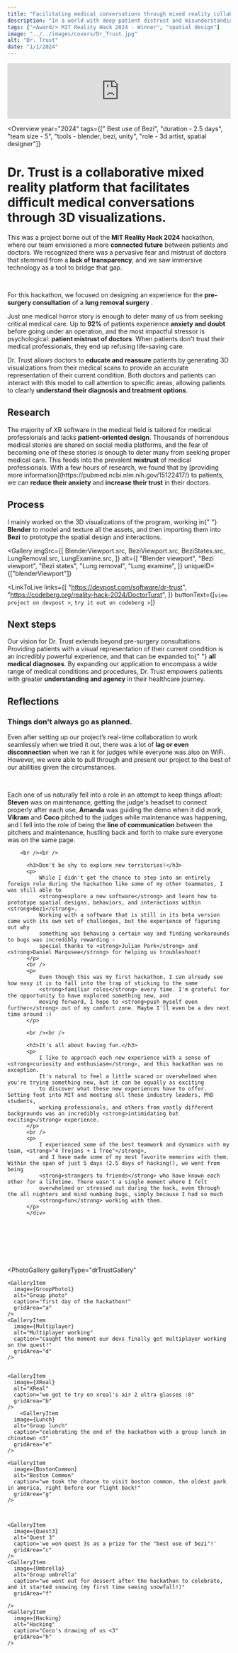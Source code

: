 ```yaml
---
title: "Facilitating medical conversations through mixed reality collaboration"
description: "In a world with deep patient distrust and misunderstanding, Dr. Trust allows doctors to <strong>educate and reassure</strong> patients through clear <strong>visualizations</strong> of medical issues and how they can be treated."
tags: ["<Award/> MIT Reality Hack 2024 - Winner", "spatial design"]
image: "../../images/covers/Dr_Trust.jpg"
alt: "Dr. Trust"
date: "1/1/2024"
---
```






<div style="height: 125px" />
<div class="video">
  <iframe
    width="100%"
    height="100%"
    src="https://www.youtube.com/embed/Eb-JIFDZGYc?si=IfbHEB1R1gKG2uji"
    title="YouTube video player"
    frameborder="0"
    allow="accelerometer; autoplay; clipboard-write; encrypted-media; gyroscope; picture-in-picture; web-share"
    allowfullscreen
  ></iframe>
</div>

<div class="caseStudyVideo">

<Overview
  year="2024"
  tags={["<Award/> Best use of Bezi", "duration - 2.5 days", "team size - 5", "tools - blender, bezi, unity", "role - 3d artist, spatial designer"]}
>

<h1 slot="header">
  <span style="color: var(--darkAccent)">Dr. Trust</span> is a collaborative
  mixed reality platform that facilitates difficult medical conversations
  through 3D visualizations.
</h1>
<div slot="overviewDescription">
  <p>
    This was a project borne out of the <strong>MIT Reality Hack 2024</strong>
    hackathon, where our team envisioned a more
    <strong>connected future</strong> between patients and doctors. We
    recognized there was a pervasive fear and mistrust of doctors that stemmed
    from a <strong>lack of transparency</strong>, and we saw immersive
    technology as a tool to bridge that gap.
  </p>
  <br />
  <p>
    For this hackathon, we focused on designing an experience for the
    <strong>pre-surgery consultation</strong> of a <strong>
      lung removal surgery
    </strong>.
  </p>
</div>

</Overview>

<ProblemSolutionStatement>
  <p slot='problem'>
    Just one medical horror story is enough to deter many of us from seeking critical medical care.
    Up to <strong>92%</strong> of patients experience <strong>anxiety and doubt</strong> before going under an operation, and 
    the most impactful stressor is psychological: <strong>patient mistrust of doctors</strong>. When patients don't trust their medical professionals, 
    they end up refusing life-saving care.
  </p>

  <p slot="solution">
    Dr. Trust allows doctors to <strong>educate and reassure</strong> patients by generating 
    3D visualizations from their medical scans to provide an accurate representation
    of their current condition. Both doctors and patients can interact with this model to call attention to specific areas, allowing 
    patients to clearly <strong>understand their diagnosis and treatment options</strong>.
  </p>
</ProblemSolutionStatement>

<PageSection>
  <h2 slot="sectionTitle">Research</h2>
  <p slot="description">
    The majority of XR software in the medical field is tailored for medical
    professionals and lacks <strong>patient-oriented design</strong>. Thousands
    of horrendous medical stories are shared on social media platforms, and the
    fear of becoming one of these stories is enough to deter many from seeking
    proper medical care. This feeds into the prevalent <strong>mistrust</strong>
    of medical professionals. With a few hours of research, we found that by [providing
    more information](https://pubmed.ncbi.nlm.nih.gov/15122417/) to patients, we
    can <strong>reduce their anxiety</strong>
    and <strong>increase their trust</strong> in their doctors.
  </p>
</PageSection>

<PageSection>
  <h2 slot="sectionTitle">Process</h2>
  <p slot="description">
    I mainly worked on the 3D visualizations of the program, working in{" "}
    <strong>Blender</strong> to model and texture all the assets, and then
    importing them into <strong>Bezi</strong> to prototype the spatial design
    and interactions.
  </p>
</PageSection>

<Gallery
  imgSrc={[
    BlenderViewport.src,
    BeziViewport.src,
    BeziStates.src,
    LungRemoval.src,
    LungExamine.src,
  ]}
  alt={[
    "Blender viewport",
    "Bezi viewport",
    "Bezi states",
    "Lung removal",
    "Lung examine",
  ]}
  uniqueID={["blenderViewport"]}
></Gallery>

<LinkToLive
  links={[
    "https://devpost.com/software/dr-trust",
    "https://codeberg.org/reality-hack-2024/DoctorTurst",
  ]}
  buttonText={[`view project on devpost >`, `try it out on codeberg >`]}
>
  <h2 slot="header">Next steps</h2>
  <p slot="body">
    Our vision for Dr. Trust extends beyond pre-surgery consultations. Providing
    patients with a visual representation of their current condition is an
    incredibly powerful experience, and that can be expanded to{" "}
    <strong>all medical diagnoses</strong>. By expanding our application to
    encompass a wide range of medical conditions and procedures, Dr. Trust
    empowers patients with greater <strong>understanding and agency</strong> in
    their healthcare journey.
  </p>
</LinkToLive>

<PageSection>
<h2 slot="sectionTitle">Reflections</h2>
  <div  slot="description">
      <h3>Things don't always go as planned.</h3>
        <p>
            Even after setting up our project’s real-time collaboration to work seamlessly when we tried it out, there was a lot of <strong>lag or even disconnection</strong>
            when we ran it for judges while everyone was also on WiFi. However, we were able to pull through and present our project to the best of our abilities
            given the circumstances.
        </p>
        <br />
        <p>
            Each one of us naturally fell into a role in an attempt to keep things afloat: <strong>Steven</strong> was on maintenance, getting the judge's headset to connect properly
            after each use, <strong>Amanda</strong> was guiding the demo when it did work, <strong>Vikram</strong> and <strong>Coco</strong> pitched to the judges while maintenance was happening, and I fell into 
            the role of being the <strong>line of communication</strong> between the pitchers and maintenance, hustling back and forth to make sure everyone was on the same page.
        </p>

        <br /><br />

          <h3>Don't be shy to explore new territories!</h3>
          <p>
              While I didn't get the chance to step into an entirely foreign role during the hackathon like some of my other teammates, I was still able to
              <strong>explore a new software</strong> and learn how to prototype spatial designs, behaviors, and interactions within <strong>Bezi</strong>.
              Working with a software that is still in its beta version came with its own set of challenges, but the experience of figuring out why
              something was behaving a certain way and finding workarounds to bugs was incredibly rewarding -
              special thanks to <strong>Julian Park</strong> and <strong>Daniel Marqusee</strong> for helping us troubleshoot!
          </p>
          <br />
          <p>
              Even though this was my first hackathon, I can already see how easy it is to fall into the trap of sticking to the same
              <strong>familiar roles</strong> every time. I'm grateful for the opportunity to have explored something new, and
              moving forward, I hope to <strong>push myself even further</strong> out of my comfort zone. Maybe I'll even be a dev next time around :)
          </p>

          <br /><br />

          <h3>It's all about having fun.</h3>
          <p>
              I like to approach each new experience with a sense of <strong>curiosity and enthusiasm</strong>, and this hackathon was no exception.
              It's natural to feel a little scared or overwhelmed when you're trying something new, but it can be equally as exciting
              to discover what these new experiences have to offer. Setting foot into MIT and meeting all these industry leaders, PhD students,
              working professionals, and others from vastly different backgrounds was an incredibly <strong>intimidating but exciting</strong> experience.
          </p>
          <br />
          <p>
              I experienced some of the best teamwork and dynamics with my team, <strong>"4 Trojans + 1 Tree"</strong>,
              and I have made some of my most favorite memories with them. Within the span of just 5 days (2.5 days of hacking!), we went from being
              <strong>strangers to friends</strong> who have known each other for a lifetime. There wasn't a single moment where I felt
              overwhelmed or stressed out during the hack, even through the all nighters and mind numbing bugs, simply because I had so much
              <strong>fun</strong> working with them.
          </p>
          </div>

</PageSection>
<br /><br /><br /><br /><br />

</div>

<PhotoGallery 
  galleryType="drTrustGallery"
  >
  
    <GalleryItem
      image={GroupPhoto1}
      alt="Group photo"
      caption="first day of the hackathon!"
      gridArea="a"
    />
    <GalleryItem
      image={Multiplayer}
      alt="Multiplayer working"
      caption="caught the moment our devs finally got multiplayer working on the quest!"
      gridArea="d"
    />
  

    <GalleryItem
      image={XReal}
      alt="XReal"
      caption="we got to try on xreal's air 2 ultra glasses :0"
      gridArea="b"
    />
        <GalleryItem
      image={Lunch}
      alt="Group lunch"
      caption="celebrating the end of the hackathon with a group lunch in chinatown <3"
      gridArea="e"
    />

    <GalleryItem
      image={BostonCommon}
      alt="Boston Common"
      caption="we took the chance to visit boston common, the oldest park in america, right before our flight back!"
      gridArea="g"
    />

  

    <GalleryItem
      image={Quest3}
      alt="Quest 3"
      caption='we won quest 3s as a prize for the "best use of bezi"!'
      gridArea="c"
    />
    <GalleryItem
      image={Umbrella}
      alt="Group umbrella"
      caption="we went out for dessert after the hackathon to celebrate, and it started snowing (my first time seeing snowfall!)"
      gridArea="f"

    />
    <GalleryItem
      image={Hacking}
      alt="Hacking"
      caption="Coco's drawing of us <3"
      gridArea="h"
    />
</PhotoGallery>
